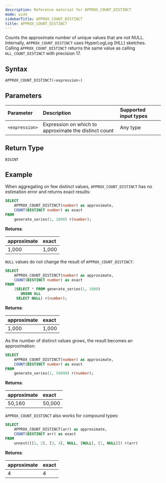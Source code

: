 ```yaml
---
description: Reference material for APPROX_COUNT_DISTINCT
mode: wide
sidebarTitle: APPROX_COUNT_DISTINCT
title: APPROX_COUNT_DISTINCT
---
```




Counts the approximate number of unique values that are not NULL. 
Internally, `APPROX_COUNT_DISTINCT` uses HyperLogLog (HLL) sketches.
Calling `APPROX_COUNT_DISTINCT` returns the same value as calling `HLL_COUNT_DISTINCT` with precision 17.

## Syntax


```sql
APPROX_COUNT_DISTINCT(<expression>)
```

## Parameters


| Parameter | Description  | Supported input types | 
| :--------- | :-----------|:----------|
| `<expression>`  | Expression on which to approximate the distinct count  | Any type |

## Return Type
`BIGINT`

## Example


When aggregating on few distinct values, `APPROX_COUNT_DISTINCT` has no estimation error and returns exact results:

```sql
SELECT
    APPROX_COUNT_DISTINCT(number) as approximate,
    COUNT(DISTINCT number) as exact
FROM
    generate_series(1, 1000) r(number);
```

**Returns**: 

| approximate | exact | 
|:----------------|:--------------|
| 1,000 | 1,000 | 


`NULL` values do not change the result of `APPROX_COUNT_DISTINCT`:

```sql
SELECT
    APPROX_COUNT_DISTINCT(number) as approximate,
    COUNT(DISTINCT number) as exact
FROM
    (SELECT * FROM generate_series(1, 1000)
       UNION ALL
     SELECT NULL) r(number);
```

**Returns**: 

| approximate | exact | 
|:----------------|:--------------|
| 1,000 | 1,000 | 

As the number of distinct values grows, the result becomes an approximation:

```sql
SELECT
    APPROX_COUNT_DISTINCT(number) as approximate,
    COUNT(DISTINCT number) as exact
FROM
    generate_series(1, 50000) r(number);
```

**Returns**: 

| approximate | exact | 
|:----------------|:--------------|
| 50,160 | 50,000 | 

`APPROX_COUNT_DISTINCT` also works for compound types:

```sql
SELECT 
    APPROX_COUNT_DISTINCT(arr) as approximate,
    COUNT(DISTINCT arr) as exact
FROM 
    unnest([[1, 2], [3, 4], NULL, [NULL], [1, NULL]]) r(arr)
```

**Returns**: 

| approximate | exact | 
|:----------------|:--------------|
|4 | 4 | 

